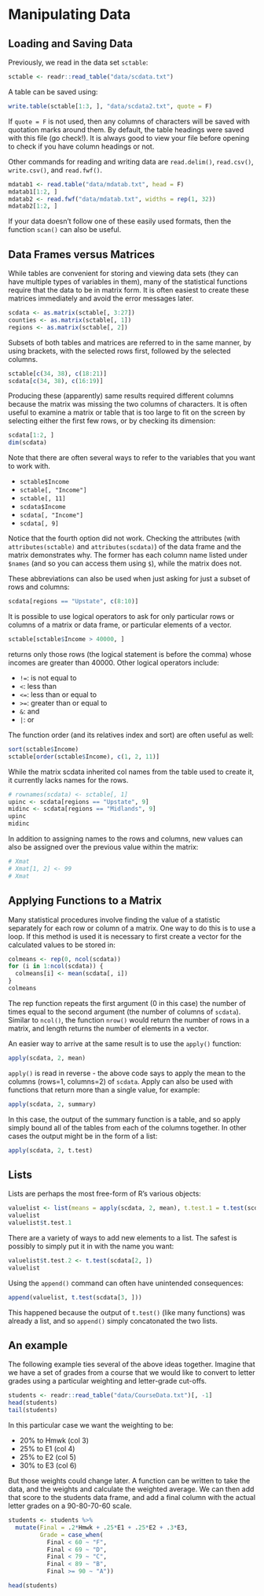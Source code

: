 # Manipulating Data

## Loading and Saving Data

Previously, we read in the data set `sctable`:

```r
sctable <- readr::read_table("data/scdata.txt")
```

A table can be saved using:

```r
write.table(sctable[1:3, ], "data/scdata2.txt", quote = F)
```

If `quote = F` is not used, then any columns of characters will be saved with quotation marks around them. By default, the table headings were saved with this file (go check!). It is always good to view your file before opening to check if you have column headings or not.

Other commands for reading and writing data are `read.delim()`, `read.csv()`, `write.csv()`, and `read.fwf()`.

```r
mdatab1 <- read.table("data/mdatab.txt", head = F)
mdatab1[1:2, ]
mdatab2 <- read.fwf("data/mdatab.txt", widths = rep(1, 32))
mdatab2[1:2, ]
```

If your data doesn't follow one of these easily used formats, then the function `scan()` can also be useful.



## Data Frames versus Matrices

While tables are convenient for storing and viewing data sets (they can have multiple types of variables in them), many of the statistical functions require that the data to be in matrix form. It is often easiest to create these matrices immediately and avoid the error messages later.

```r
scdata <- as.matrix(sctable[, 3:27])
counties <- as.matrix(sctable[, 1])
regions <- as.matrix(sctable[, 2])
```

Subsets of both tables and matrices are referred to in the same manner, by using brackets, with the selected rows first, followed by the selected columns.

```r
sctable[c(34, 38), c(18:21)]
scdata[c(34, 38), c(16:19)]
```

Producing these (apparently) same results required different columns because the matrix was missing the two columns of characters. It is often useful to examine a matrix or table that is too large to fit on the screen by selecting either the first few rows, or by checking its dimension:

```r
scdata[1:2, ]
dim(scdata)
```

Note that there are often several ways to refer to the variables that you want to work with.

- `sctable$Income`
- `sctable[, "Income"]`
- `sctable[, 11]`
- `scdata$Income`
- `scdata[, "Income"]`
- `scdata[, 9]`

Notice that the fourth option did not work. Checking the attributes (with `attributes(sctable)` and `attributes(scdata)`) of the data frame and the matrix demonstrates why. The former has each column name listed under `$names` (and so you can access them using `$`), while the matrix does not.

These abbreviations can also be used when just asking for just a subset of rows and columns:

```r
scdata[regions == "Upstate", c(8:10)]
```

It is possible to use logical operators to ask for only particular rows or columns of a matrix or data frame, or particular elements of a vector.

```r
sctable[sctable$Income > 40000, ]
```

returns only those rows (the logical statement is before the comma) whose incomes are greater than 40000. Other logical operators include:

- `!=`:	is not equal to
- `<`: less than
- `<=`:	less than or equal to
- `>=`: greater than or equal to
- `&`: and
- `|`: or

The function order (and its relatives index and sort) are often useful as well:

```r
sort(sctable$Income)
sctable[order(sctable$Income), c(1, 2, 11)]
```

While the matrix scdata inherited col names from the table used to create it, it currently lacks names for the rows.

```r
# rownames(scdata) <- sctable[, 1]
upinc <- scdata[regions == "Upstate", 9]
midinc <- scdata[regions == "Midlands", 9]
upinc
midinc
```

In addition to assigning names to the rows and columns, new values can also be assigned over the previous value within the matrix:

```r
# Xmat
# Xmat[1, 2] <- 99
# Xmat
```

## Applying Functions to a Matrix

Many statistical procedures involve finding the value of a statistic separately for each row or column of a matrix. One way to do this is to use a loop. If this method is used it is necessary to first create a vector for the calculated values to be stored in:

```r
colmeans <- rep(0, ncol(scdata))
for (i in 1:ncol(scdata)) {
  colmeans[i] <- mean(scdata[, i])
}
colmeans
```

The rep function repeats the first argument (0 in this case) the number of times equal to the second argument (the number of columns of `scdata`). Similar to `ncol()`, the function `nrow()` would return the number of rows in a matrix, and length returns the number of elements in a vector.

An easier way to arrive at the same result is to use the `apply()` function:

```r
apply(scdata, 2, mean)
```

`apply()` is read in reverse - the above code says to apply the mean to the columns (rows=1, columns=2) of `scdata`. Apply can also be used with functions that return more than a single value, for example:

```r
apply(scdata, 2, summary)
```

In this case, the output of the summary function is a table, and so apply simply bound all of the tables from each of the columns together. In other cases the output might be in the form of a list:

```r
apply(scdata, 2, t.test)
```

## Lists

Lists are perhaps the most free-form of R's various objects:

```r
valuelist <- list(means = apply(scdata, 2, mean), t.test.1 = t.test(scdata[1, ]))
valuelist
valuelist$t.test.1
```

There are a variety of ways to add new elements to a list. The safest is possibly to simply put it in with the name you want:

```r
valuelist$t.test.2 <- t.test(scdata[2, ])
valuelist
```

Using the `append()` command can often have unintended consequences:

```r
append(valuelist, t.test(scdata[3, ]))
```

This happened because the output of `t.test()` (like many functions) was already a list, and so `append()` simply concatonated the two lists.

## An example

The following example ties several of the above ideas together. Imagine that we have a set of grades from a course that we would like to convert to letter grades using a particular weighting and letter-grade cut-offs.

```r
students <- readr::read_table("data/CourseData.txt")[, -1]
head(students)
tail(students)
```

In this particular case we want the weighting to be:

- 20% to Hmwk (col 3)
- 25% to E1 (col 4)
- 25% to E2 (col 5)
- 30% to E3 (col 6)

But those weights could change later. A function can be written to take the data, and the weights and calculate the weighted average. We can then add that score to the students data frame, and add a final column with the actual letter grades on a 90-80-70-60 scale.

```r
students <- students %>% 
  mutate(Final = .2*Hmwk + .25*E1 + .25*E2 + .3*E3,
         Grade = case_when(
           Final < 60 ~ "F",
           Final < 69 ~ "D",
           Final < 79 ~ "C",
           Final < 89 ~ "B",
           Final >= 90 ~ "A"))

head(students)
```


